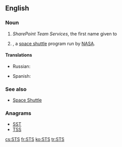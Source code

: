==English==
{{wikipedia}}

===Noun===
{{en-abbr}}

# {{label|en|computing}} ''SharePoint Team Services'', the first name given to {{w|Microsoft SharePoint Foundation}}
# {{label|en|space}} {{w|Space Transportation System}}, a [[space shuttle]] program run by [[NASA]].

====Translations====
{{trans-top|SharePoint Team Services}}
{{trans-mid}}
{{trans-bottom}}

{{trans-top|Space Transportation System}}
* Russian: {{t|ru|МТКК}}
{{trans-mid}}
* Spanish: {{t|es|transbordador espacial|m}}
{{trans-bottom}}

===See also===
* [[Space Shuttle]]

===Anagrams===
* [[SST]]
* [[TSS#English|TSS]]

[[cs:STS]]
[[fr:STS]]
[[ko:STS]]
[[tr:STS]]